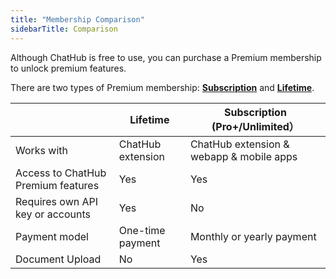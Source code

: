 ```yaml
---
title: "Membership Comparison"
sidebarTitle: Comparison
---
```


Although ChatHub is free to use, you can purchase a Premium membership to unlock premium features.

There are two types of Premium membership: [**Subscription**](https://doc.chathub.gg/membership/subscription) and [**Lifetime**](https://doc.chathub.gg/membership/subscription).

|                                    | Lifetime          | Subscription (Pro+/Unlimited）            |
| ---------------------------------- | ----------------- | ---------------------------------------- |
| Works with                         | ChatHub extension | ChatHub extension & webapp & mobile apps |
| Access to ChatHub Premium features | Yes               | Yes                                      |
| Requires own API key or accounts   | Yes               | No                                       |
| Payment model                      | One-time payment  | Monthly or yearly payment                |
| Document Upload                    | No                | Yes                                      |